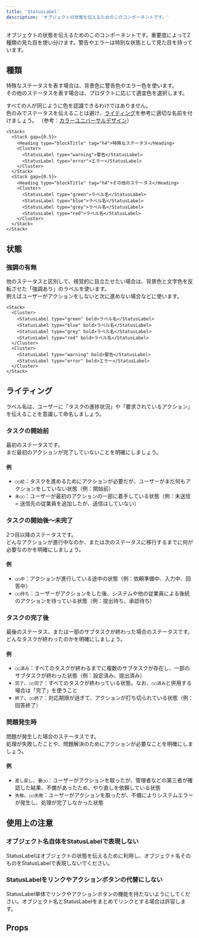 ```yaml
---
title: 'StatusLabel'
description: 'オブジェクトの状態を伝えるためのこのコンポーネントです。'
---
```


オブジェクトの状態を伝えるためのこのコンポーネントです。重要度によって2種類の見た目を使い分けます。警告やエラーは特別な状態として見た目を持っています。

<ComponentStory name="StatusLabel" />

## 種類

特殊なステータスを表す場合は、背景色に警告色やエラー色を使います。  
その他のステータスを表す場合は、プロダクトに応じて適宜色を選択します。

すべての人が同じように色を認識できるわけではありません。  
色のみでステータスを伝えることは避け、[ライティング](#h2-2)を参考に適切な名前を付けましょう。
（参考：[カラーユニバーサルデザイン](/accessibility/#h3-2)）

```tsx editable codeBlock
<Stack>
  <Stack gap={0.5}>
    <Heading type="blockTitle" tag="h4">特殊なステータス</Heading>
    <Cluster>
      <StatusLabel type="warning">警告</StatusLabel>
      <StatusLabel type="error">エラー</StatusLabel>
    </Cluster>
  </Stack>
  <Stack gap={0.5}>
    <Heading type="blockTitle" tag="h4">その他のステータス</Heading>
    <Cluster>
      <StatusLabel type="green">ラベル名</StatusLabel>
      <StatusLabel type="blue">ラベル名</StatusLabel>
      <StatusLabel type="grey">ラベル名</StatusLabel>
      <StatusLabel type="red">ラベル名</StatusLabel>
    </Cluster>
  </Stack>
</Stack>
```

## 状態

### 強調の有無

他のステータスと区別して、視覚的に目立たせたい場合は、背景色と文字色を反転させた「強調あり」のラベルを使います。  
例えばユーザーがアクションをしないと次に進めない場合などに使います。

```tsx editable codeBlock
<Stack>
  <Cluster>
    <StatusLabel type="green" bold>ラベル名</StatusLabel>
    <StatusLabel type="blue" bold>ラベル名</StatusLabel>
    <StatusLabel type="grey" bold>ラベル名</StatusLabel>
    <StatusLabel type="red" bold>ラベル名</StatusLabel>
  </Cluster>
  <Cluster>
    <StatusLabel type="warning" bold>警告</StatusLabel>
    <StatusLabel type="error" bold>エラー</StatusLabel>
  </Cluster>
</Stack>
```

## ライティング

ラベル名は、ユーザーに「タスクの進捗状況」や「要求されているアクション」を伝えることを意識して命名しましょう。

### タスクの開始前

最初のステータスです。  
まだ最初のアクションが完了していないことを明確にしましょう。

#### 例
- `○○前`：タスクを進めるためにアクションが必要だが、ユーザーがまだ何もアクションをしていない状態（例：開始前）
- `未○○`：ユーザーが最初のアクションの一部に着手している状態（例：未送信 = 送信先の従業員を追加したが、送信はしていない）

### タスクの開始後〜未完了

2つ目以降のステータスです。  
どんなアクションが進行中なのか、または次のステータスに移行するまでに何が必要なのかを明確にしましょう。

#### 例
- `○○中`：アクションが進行している途中の状態（例：依頼準備中、入力中、回答中）
- `○○待ち`：ユーザーがアクションをした後、システムや他の従業員による後続のアクションを待っている状態（例：提出待ち、承認待ち）

### タスクの完了後

最後のステータス、または一部のサブタスクが終わった場合のステータスです。  
どんなタスクが終わったのかを明確にしましょう。

#### 例
- `○○済み`：すべてのタスクが終わるまでに複数のサブタスクが存在し、一部のサブタスクが終わった状態（例：設定済み、提出済み）
- `完了`、`○○完了`：すべてのタスクが終わっている状態。なお、`○○済み`と併用する場合は「完了」を使うこと
- `終了`、`○○終了`：対応期限が過ぎて、アクションが打ち切られている状態（例：回答終了）

### 問題発生時

問題が発生した場合のステータスです。  
処理が失敗したことや、問題解決のためにアクションが必要なことを明確にしましょう。

#### 例
- `差し戻し`、`要○○`：ユーザーがアクションを取ったが、管理者などの第三者が確認した結果、不備があったため、やり直しを依頼している状態
- `失敗`、`○○失敗`：ユーザーがアクションを取ったが、不備によりシステムエラーが発生し、処理が完了しなかった状態

## 使用上の注意
### オブジェクト名自体をStatusLabelで表現しない

StatusLabelはオブジェクトの状態を伝えるために利用し、オブジェクト名そのものをStatusLabelで表現しないでください。

### StatusLabelをリンクやアクションボタンの代替にしない

StatusLabel単体でリンクやアクションボタンの機能を持たないようにしてください。オブジェクト名とStatusLabelをまとめてリンクとする場合は許容します。

## Props

<ComponentPropsTable name="StatusLabel" />
